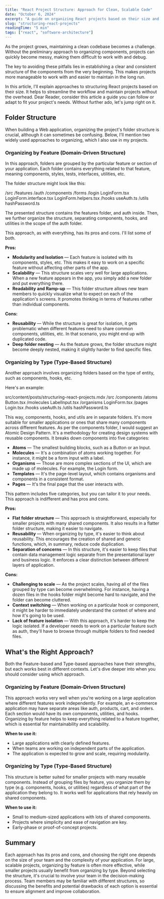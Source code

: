 ```yaml
---
title: "React Project Structure: Approach for Clean, Scalable Code"
date: "October 6, 2024"
excerpt: "A guide on organizing React projects based on their size and complexity."
slug: "structuring-react-projects"
readingTime: "5 min"
tags: ["react", "software-architecture"]
---
```


As the project grows, maintaining a clean codebase becomes a challenge. Without the preliminary approach to organizing components, projects can quickly become messy, making them difficult to work with and debug.

The key to avoiding these pitfalls lies in establishing a clear and consistent structure of the components from the very beginning. This makes projects more manageable to work with and easier to maintain in the long run.

In this article, I'll explain approaches to structuring React projects based on their size. It helps to streamline the workflow and maintain projects without the overhead. Dear Reader, consider this article a guide you can follow or adapt to fit your project's needs. Without further ado, let's jump right on it.

## Folder Structure

When building a Web application, organizing the project's folder structure is crucial, although it can sometimes be confusing. Below, I'll mention two widely used approaches to organizing, which I also use in my projects.

### Organizing by Feature (Domain-Driven Structure)

In this approach, folders are grouped by the particular feature or section of your application. Each folder contains everything related to that feature, meaning components, styles, tests, interfaces, utilities, etc.

The folder structure might look like this:

/src
/features
/auth
/components
/forms
/login
LoginForm.tsx
LoginForm.interface.tsx
LoginForm.helpers.tsx
/hooks
useAuth.ts
/utils
hashPassword.ts

The presented structure contains the features folder, and auth inside. Then, we further organize the structure, separating components, hooks, and utilities in the scope of the auth folder.

This approach, as with everything, has its pros and cons. I'll list some of both.

**Pros:**

- **Modularity and Isolation** — Each feature is isolated with its components, styles, etc. This makes it easy to work on a specific feature without affecting other parts of the app.
- **Scalability** — This structure scales very well for large applications. When a new feature appears in the app, you simply add a new folder and put everything there.
- **Readability and Ramp-up** — This folder structure allows new team members to quickly visualize what to expect on each of the application's screens. It promotes thinking in terms of features rather than individual components.

**Cons:**

- **Reusability** — While the structure is great for isolation, it gets problematic when different features need to share common components, utilities, etc. In that scenario, you might end up with duplicated code.
- **Deep folder nesting** — As the feature grows, the folder structure might become deeply nested, making it slightly harder to find specific files.

### Organizing by Type (Type-Based Structure)

Another approach involves organizing folders based on the type of entity, such as components, hooks, etc.

Here's an example:

src/content/posts/structuring-react-projects.mdx
/src
/components
/atoms
Button.tsx
/molecules
LabelInput.tsx
/organisms
LoginForm.tsx
/pages
Login.tsx
/hooks
useAuth.ts
/utils
hashPassword.ts

This way, components, hooks, and utils are in separate folders. It's more suitable for smaller applications or ones that share many components across different features. As per the components folder, I would suggest an Atomic Design Pattern. It's a methodology for creating design systems with reusable components. It breaks down components into five categories:

- **Atoms** — The smallest building blocks, such as a Button or an Input.
- **Molecules** — It's a combination of atoms working together. For instance, it might be a form input with a label.
- **Organisms** — Those are more complex sections of the UI, which are made up of molecules. For example, the Login form.
- **Templates** — It's the page-level layout, which contains organisms and components in a consistent format.
- **Pages** — It's the final page that the user interacts with.

This pattern includes five categories, but you can tailor it to your needs. This approach is indifferent and has pros and cons.

**Pros:**

- **Flat folder structure** — This approach is straightforward, especially for smaller projects with many shared components. It also results in a flatter folder structure, making it easier to navigate.
- **Reusability** — When organizing by type, it's easier to think about reusability. This encourages the creation of shared and generic functions, which, in summary, reduce code duplication.
- **Separation of concerns** — In this structure, it's easier to keep files that contain data management logic separate from the presentational layer and business logic. It enforces a clear distinction between different layers of application.

**Cons:**

- **Challenging to scale** — As the project scales, having all of the files grouped by type can become overwhelming. For instance, having a dozen files in the hooks folder might become hard to navigate, and the folder can become cluttered.
- **Context switching** — When working on a particular hook or component, it might be harder to immediately understand the context of where and how it's going to be used.
- **Lack of feature isolation** — With this approach, it's harder to keep the logic isolated. If a developer needs to work on a particular feature such as auth, they'll have to browse through multiple folders to find needed files.

## What's the Right Approach?

Both the Feature-based and Type-based approaches have their strengths, but each works best in different contexts. Let's dive deeper into when you should consider using which approach.

### Organizing by Feature (Domain-Driven Structure)

This approach works very well when you're working on a large application where different features work independently. For example, an e-commerce application may have separate areas like auth, products, cart, and orders. Each section would have its own components, utilities, and hooks. Organizing by feature helps to keep everything related to a feature together, which is essential for maintainability and scalability.

**When to use it:**

- Large applications with clearly defined features.
- When teams are working on independent parts of the application.
- The application is expected to grow and scale, requiring modularity.

### Organizing by Type (Type-Based Structure)

This structure is better suited for smaller projects with many reusable components. Instead of grouping files by feature, you organize them by type (e.g. components, hooks, or utilities) regardless of what part of the application they belong to. It works well for applications that rely heavily on shared components.

**When to use it:**

- Small to medium-sized applications with lots of shared components.
- Projects where simplicity and ease of navigation are key.
- Early-phase or proof-of-concept projects.

## Summary

Each approach has its pros and cons, and choosing the right one depends on the size of your team and the complexity of your application. For large, scalable projects, organizing by feature is often more effective, while smaller projects usually benefit from organizing by type. Beyond selecting the structure, it's crucial to involve your team in the decision-making process. Team members may be familiar with different structures, so discussing the benefits and potential drawbacks of each option is essential to ensure alignment and improve collaboration.